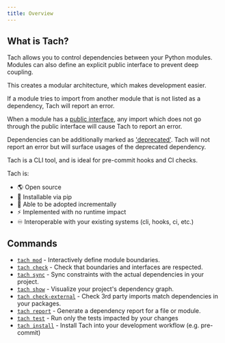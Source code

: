 ```yaml
---
title: Overview
---
```


## What is Tach?

Tach allows you to control dependencies between your Python modules.
Modules can also define an explicit public interface to prevent deep coupling.

This creates a modular architecture, which makes development easier.

If a module tries to import from another module that is not listed as a dependency, Tach will report an error.

When a module has a [public interface](../usage/interfaces), any import which does not go through the public interface will cause Tach to report an error.

Dependencies can be additionally marked as ['deprecated'](../usage/deprecate). Tach will not report an error but will surface usages of the deprecated dependency.

Tach is a CLI tool, and is ideal for pre-commit hooks and CI checks.

Tach is:

- 🌎 Open source
- 🐍 Installable via pip
- 🔧 Able to be adopted incrementally
- ⚡ Implemented with no runtime impact
- ♾️ Interoperable with your existing systems (cli, hooks, ci, etc.)

## Commands

- [`tach mod`](../usage/commands#tach-mod) - Interactively define module boundaries.
- [`tach check`](../usage/commands#tach-check) - Check that boundaries and interfaces are respected.
- [`tach sync`](../usage/commands#tach-sync) - Sync constraints with the actual dependencies in your project.
- [`tach show`](../usage/commands#tach-show) - Visualize your project's dependency graph.
- [`tach check-external`](../usage/commands#tach-check-external) - Check 3rd party imports match dependencies in your packages.
- [`tach report`](../usage/commands#tach-report) - Generate a dependency report for a file or module.
- [`tach test`](../usage/commands#tach-test) - Run only the tests impacted by your changes
- [`tach install`](../usage/commands#tach-install) - Install Tach into your development workflow (e.g. pre-commit)
